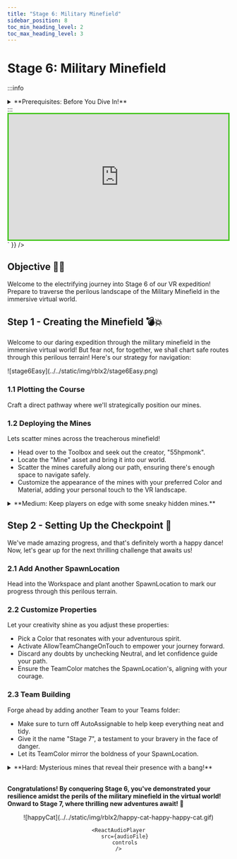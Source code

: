 ```yaml
---
title: "Stage 6: Military Minefield"
sidebar_position: 8
toc_min_heading_level: 2
toc_max_heading_level: 3
---
```



# Stage 6: Military Minefield

:::info
<details style={{border:'none'}}>
    <summary>**Prerequisites: Before You Dive In!**</summary>

    Ready for the next adventure? Before diving into Stage 6: Military Minefield, make sure you've conquered the following challenges:

    **1. Intro**

    Embark on an exciting exploration into the realms of coding and gaming in the virtual reality universe!

    **2. Setup**

    Prepare the virtual stage for your immersive coding adventure.

    **3. Stage 1: Ascending Walls**

    Conquer the challenge of scaling to new altitudes in the immersive VR environment.

    **4. Stage 2: Sphere Stairs**

    Construct staircases using spheres and elevate your coding skills to new dimensions.

    **5. Stage 3: Plank Walkway**

    Navigate through intricate pathways with unwavering precision in the immersive VR landscape.

    **6. Stage 4: KillBrick Path**

    Navigate through a path filled with obstacles and carve your way to victory amidst the challenges.

    **7. Stage 5: Fireball Footpath**

    Brave the scorching heat as you maneuver through fiery obstacles in the immersive VR inferno.

    **Once you've completed these challenges, you'll be primed and ready to tackle the thrilling world of Stage 6: Military Minefield! 💣💥**
</details>
:::

<br  />

<div dangerouslySetInnerHTML={{
  __html: `
    <div style="padding:56.25% 0 0 0;position:relative;border:3px solid #47c621;">
      <iframe src="https://player.vimeo.com/video/952506270?h=014540335c" frameborder="0" allow="autoplay; fullscreen; picture-in-picture; clipboard-write" style="position:absolute;top:0;left:0;width:100%;height:100%;" title="Roblox Part 2 - Stage 6"></iframe>
    </div>
    <script src="https://player.vimeo.com/api/player.js"></script>
  `
}} />

## Objective 🧐🗿

Welcome to the electrifying journey into Stage 6 of our VR expedition! Prepare to traverse the perilous landscape of the Military Minefield in the immersive virtual world.

## Step 1 - Creating the Minefield 💣💥

Welcome to our daring expedition through the military minefield in the immersive virtual world! But fear not, for together, we shall chart safe routes through this perilous terrain! Here's our strategy for navigation:

<div className='image-wrapper'>
    ![stage6Easy](../../static/img/rblx2/stage6Easy.png)
</div>

### 1.1 Plotting the Course

Craft a direct pathway where we'll strategically position our mines.

### 1.2 Deploying the Mines

Lets scatter mines across the treacherous minefield!
- Head over to the Toolbox and seek out the creator, "55hpmonk".
- Locate the "Mine" asset and bring it into our world.
- Scatter the mines carefully along our path, ensuring there's enough space to navigate safely.
- Customize the appearance of the mines with your preferred Color and Material, adding your personal touch to the VR landscape.

<details>
    <summary>**Medium: Keep players on edge with some sneaky hidden mines.**</summary>

    <div className='image-wrapper'>
        ![stage6Medium](../../static/img/rblx2/stage6Medium.png)
    </div>

    <br  />

    **1.1 Plotting Your Field**

    Prepare the virtual landscape where we'll unleash our formidable mines. Clear the path for our VR odyssey!

    **1.2 Arming Your Arsenal**

    - Open up the Toolbox and seek out the mastermind, "55hpmonk".
    - Locate the "Mine" asset, a key tool in our virtual arsenal, and bring it into the fray.
    - Strategically place the mines across our minefield, ensuring every step is a calculated move.
    - Adjust the Transparency property to 0.85, giving our mines an aura of mystery.
    - Let your creativity flow as you customize the Color and Material of the mines, ensuring they stand out amidst the VR chaos.
</details>

## Step 2 - Setting Up the Checkpoint 🚩

We've made amazing progress, and that's definitely worth a happy dance! Now, let's gear up for the next thrilling challenge that awaits us!

### 2.1 Add Another SpawnLocation

Head into the Workspace and plant another SpawnLocation to mark our progress through this perilous terrain.

### 2.2 Customize Properties

Let your creativity shine as you adjust these properties:
- Pick a Color that resonates with your adventurous spirit.
- Activate AllowTeamChangeOnTouch to empower your journey forward.
- Discard any doubts by unchecking Neutral, and let confidence guide your path.
- Ensure the TeamColor matches the SpawnLocation's, aligning with your courage.

### 2.3 Team Building

Forge ahead by adding another Team to your Teams folder:
- Make sure to turn off AutoAssignable to help keep everything neat and tidy.
- Give it the name "Stage 7", a testament to your bravery in the face of danger.
- Let its TeamColor mirror the boldness of your SpawnLocation.

<details>
    <summary>**Hard: Mysterious mines that reveal their presence with a bang!**</summary>

    **If you want more of a challenge by recreating the video yourself, follow these steps:**

    Welcome, brave adventurers, to the heart-pounding challenge of Stage 6 - where mysterious mines lie hidden, waiting to reveal themselves with a bang! Are you ready to test your wits and courage in this perilous terrain?

    **Description** 

    We are going to create a script that makes a part in Roblox explode when it gets touched. Here's what we want to accomplish: 

    **Step 1 - Detect Touch:**
    
    The script will detect when the part is touched. 

    **Step 2 - Create an Explosion:**
    
    When the part is touched, it will create an explosion at the part's position. 

    **Step 3 - Change Part Appearance:**
    
    The part will become fully visible when it explodes. 

    By doing this, we will create an exciting effect where the part explodes and becomes visible when touched. 

    <br  />

    **Instructions and Code Logic** 

    **Step 1 - Set Up the Starting Variables**: 

    - Create a variable to hold the part by setting it to the `Parent` of the script. 

    **Step 2 - Create a Function**

    - Connect a function to the part's `Touched` event to detect when the part is touched. 

    - Inside the function, create a new explosion. 

    - Set the explosion's parent to `workspace` so it appears in the game. 

    - Set the explosion's position to the part's position. 

    - Set the explosion's blast radius to 50. 

    - Make the part fully visible by setting its `Transparency` to 0. 

    <br  />

    **Putting It All Together**

    - Start by setting up your part variable. 

    - Connect a function to the part's `Touched` event to detect touches. 

    - Inside the function, create a new explosion and set its properties. 

    - Make the part fully visible when it is touched. 
    
    {/* <br  />

    **Extra Points Challenge:**

    Take on the ultimate challenge by copying and pasting this code into all your mines. Then, push your limits and test your mastery of the minefield. Will you emerge victorious, earning the respect of your peers and the admiration of your Code Coach?
    
    Remember, even the toughest challenges are conquerable with determination and resilience. If you find yourself in need, don't hesitate to seek guidance from your Code Coach. But for those who dare to tackle this challenge solo, the rewards will be beyond measure!

    So, gear up, intrepid coders, and prepare to face the explosive trials of **Stage 6 - Hard**! Your journey to coding greatness begins here! 🚀💥 */}
</details>

<br  />

**Congratulations! By conquering Stage 6, you've demonstrated your resilience amidst the perils of the military minefield in the virtual world! Onward to Stage 7, where thrilling new adventures await! 🌟**

<div align='center'>
    ![happyCat](../../static/img/rblx2/happy-cat-happy-happy-cat.gif)

    <ReactAudioPlayer
        src={audioFile}
        controls
    />
</div>